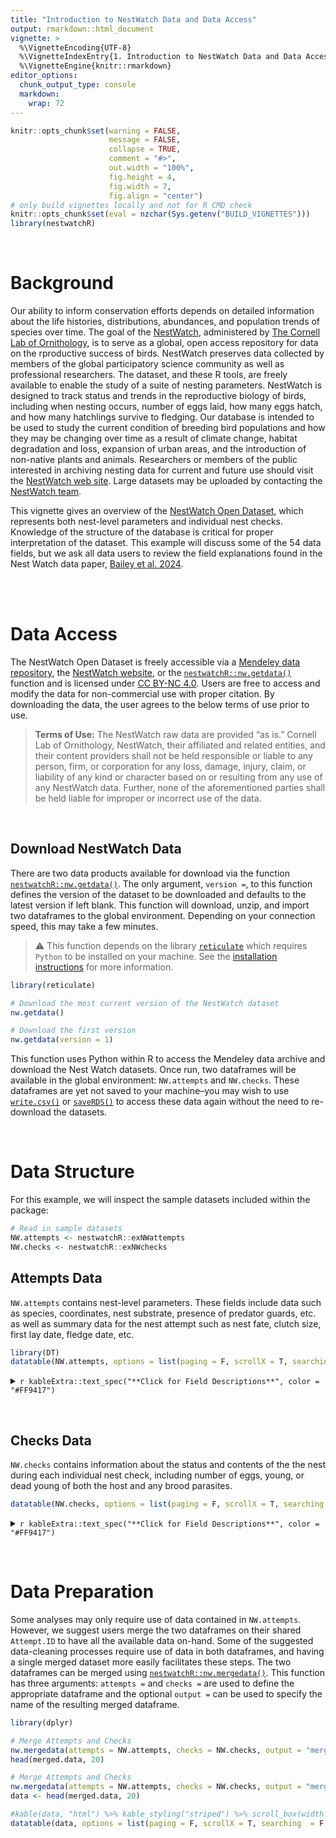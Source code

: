```yaml
---
title: "Introduction to NestWatch Data and Data Access"
output: rmarkdown::html_document
vignette: >
  %\VignetteEncoding{UTF-8}
  %\VignetteIndexEntry{1. Introduction to NestWatch Data and Data Access}
  %\VignetteEngine{knitr::rmarkdown}
editor_options: 
  chunk_output_type: console
  markdown: 
    wrap: 72
---
```


```r
knitr::opts_chunk$set(warning = FALSE, 
                      message = FALSE,
                      collapse = TRUE,
                      comment = "#>",
                      out.width = "100%",
                      fig.height = 4, 
                      fig.width = 7, 
                      fig.align = "center")
# only build vignettes locally and not for R CMD check
knitr::opts_chunk$set(eval = nzchar(Sys.getenv("BUILD_VIGNETTES")))
library(nestwatchR)
```

<br>

# Background {#background}

Our ability to inform conservation efforts
depends on detailed information about the life histories, distributions,
abundances, and population trends of species over time. The goal of the
[NestWatch](https://nestwatch.org), administered by [The Cornell
Lab of Ornithology](https://www.birds.cornell.edu/home/), is to serve as a global, open access repository for data on the rproductive success of birds. NestWatch preserves data collected by members of the global participatory science community
as well as professional researchers. The dataset, and these R tools, are freely available to enable the study of a suite of nesting parameters. NestWatch is designed to
track status and trends in the reproductive biology of birds, including
when nesting occurs, number of eggs laid, how many eggs hatch, and how
many hatchlings survive to fledging. Our database is intended to be used
to study the current condition of breeding bird populations and how they
may be changing over time as a result of climate change, habitat
degradation and loss, expansion of urban areas, and the introduction of
non-native plants and animals. Researchers or members of the public interested in archiving nesting data for current and future use should visit the [NestWatch web site](https://nestwatch.org). Large datasets may be uploaded by contacting the [NestWatch team](mailto:nestwatch@cornell.edu).

This vignette gives an overview of the [NestWatch Open
Dataset](https://data.mendeley.com/datasets/wjf794z7gc), which
represents both nest-level parameters and individual nest checks.
Knowledge of the structure of the database is critical for proper
interpretation of the dataset. This example will discuss some of the 54
data fields, but we ask all data users to review the field explanations
found in the Nest Watch data paper, [Bailey et al.
2024](https://doi.org/10.1002/ecy.4230).

<br> <br>

# Data Access {#access}

The NestWatch Open Dataset is freely accessible via a [Mendeley data
repository](https://data.mendeley.com/datasets/wjf794z7gc), the
[NestWatch
website](https://nestwatch.org/explore/nestwatch-open-dataset-downloads/),
or the
[`nestwatchR::nw.getdata()`](https://engagement-center.github.io/nestwatchR/reference/nw.getdata.html)
function and is licensed under [CC BY-NC
4.0](http://creativecommons.org/licenses/by-nc/4.0/?ref=chooser-v1).
Users are free to access and modify the data for non-commercial use with
proper citation. By downloading the data, the user agrees to the below
terms of use prior to use.

<blockquote>**Terms of Use:** The NestWatch raw data are provided “as
is.” Cornell Lab of Ornithology, NestWatch, their affiliated and related
entities, and their content providers shall not be held responsible or
liable to any person, firm, or corporation for any loss, damage, injury,
claim, or liability of any kind or character based on or resulting from
any use of any NestWatch data. Further, none of the aforementioned
parties shall be held liable for improper or incorrect use of the
data.</blockquote>

<br>

## Download NestWatch Data

There are two data products available for download via the function
[`nestwatchR::nw.getdata()`](https://engagement-center.github.io/nestwatchR/reference/nw.getdata.html).
The only argument, `version =`, to this function defines the version of
the dataset to be downloaded and defaults to the latest version if left
blank. This function will download, unzip, and import two dataframes to
the global environment. Depending on your connection speed, this may
take a few minutes.

> ⚠️ This function depends on the library
> [`reticulate`](https://rstudio.github.io/reticulate/) which requires
> `Python` to be installed on your machine. See the [installation
> instructions](https://engagement-center.github.io/nestwatchR/index.html#installation-computer)
> for more information.

```r
library(reticulate)

# Download the most current version of the NestWatch dataset 
nw.getdata()

# Download the first version
nw.getdata(version = 1)

```

This function uses Python within R to access the Mendeley data archive
and download the Nest Watch datasets. Once run, two dataframes will be
available in the global environment: `NW.attempts` and `NW.checks`.
These dataframes are yet not saved to your machine--you may wish to use
[`write.csv()`](https://www.rdocumentation.org/packages/AlphaPart/versions/0.9.8/topics/write.csv)
or [`saveRDS()`](https://rdrr.io/r/base/readRDS.html) to access these
data again without the need to re-download the datasets.

<br>

# Data Structure

For this example, we will inspect the sample datasets included within
the package:

```r
# Read in sample datasets
NW.attempts <- nestwatchR::exNWattempts
NW.checks <- nestwatchR::exNWchecks
```

## Attempts Data

`NW.attempts` contains nest-level parameters. These fields include data
such as species, coordinates, nest substrate, presence of predator
guards, etc. as well as summary data for the nest attempt such as nest
fate, clutch size, first lay date, fledge date, etc.

```r
library(DT)
datatable(NW.attempts, options = list(paging = F, scrollX = T, searching  = F))
```

<details>

<summary>`r kableExtra::text_spec("**Click for Field Descriptions**", color = "#FF9417")`</summary>

-   **Attempt ID:** assigned; categorical; A unique identification
    assigned to individual nest attempts.
-   **Location ID:** assigned; categorical; A unique identification
    assigned to individual nest locations. May be repeated within and
    across years.
-   **Latitude:** participant provided; numeric; Nest coordinate in
    decimal degrees (NAD84).
-   **Longitude:** participant provided; numeric; Nest coordinate in
    decimal degrees (NAD84).
-   **Subnational Code:** categorical; assigned; The 2-letter country
    code joined with a hyphen to a 2-letter state/province code. Follows
    ISO 3166-2. Undefined represented as "XX-".
-   **Substrate Relationship:** participant provided; Position of the
    nest relative to the surface on which the nest is built. One of: in,
    on, under
-   **Substrate:** participant provided; categorical; The surface on
    which the nest is built.One of: nesbox (nest box/birdhouse), buildi
    (building or dwelling), poptow (post/pole or platform), cliled
    (cliff or rock), ltrcav (cavity in live tree branch), ssdtcv (cavity
    in snag/dead tree), ssdtre (dead tree branch), ltrbra (live tree
    branch), busshr (bush/shrub/cattails), ground (ground), floveg
    (floating vegetation), other.
-   **Substrate Other Description:** participant provided; text;
    Description (specified when Substrate is "other".
-   **Height m:** participant provided; numeric; Measurement of the
    height of the bottom of the nest from the ground (in meters).
-   **Cavity Entrance Diameter cm:** participant provided;Diameter of
    the entrance to the nest for cavity nests (in centimeters).
-   **Orientation:** participant provided; categorical; Compass
    direction that a nest hole entrance faces. One of: n, s, e, w, ne,
    se, sw, nw
-   **Elevation m:** participant provided; numeric; Elevation of nesting
    location above sea level as reported by the user (in meters).
-   **Habitat 1m:** participant provided; categorical; Habitat within 1
    meter of the nest. One of the following high level descriptors: ag
    (agricultural area), for (woodland/forest), grass (natural grassland
    and prairie), chap (shrubland and chaparral), des (desert), fw
    (fresh water), sw (salt water), beach (beach), tun (tundra), oth
    (other), human (human modified landscape). Or, if "human" was
    chosen, the user may optionally store one of these more specific
    descriptors instead: ry (yard, residential area), park (public
    park/green space), road (roadside), golf (golf course), pit (land
    fill/gravel pit/strip mine), cem (cemetery), com-ind
    (industrial/commercial center), pwrln (powerline corridor), campus
    (campus/schoolyard/churc h/hospital), airprt (airport), cmpgrd
    (campground), xmas (Christmas tree farm), orch-vin
    (orchard/vineyard), clrcut (recently clear cut area), burn (recently
    burned area).
-   **Habitat 100m:** participant provided; categorical; Habitat within
    100 meters of the nest. Same as Habitat 1m above
-   **Location Entry Technique:** assigned; Codes representing various
    methods for site creation with varying degrees of positional
    accuracy. These methods continue to evolve as online mapping
    technologies change. See
    [IV.B.4.e](https://doi.org/10.1002/ecy.4230) for descriptions and
    discussion of precision.
-   **Observer ID:** assigned; categorical; A unique code identifying
    the observer making the submission. Note that most observers will
    only have one Observer ID, but it is possible for one individual to
    create multiple accounts. It is not possible to identify
    participants with multiple Observer IDs.
-   **Species Code:** participant provided; categorical; Taxonomic code
    for the identity of the nesting species. See [eBird
    taxonomy](https://www.birds.cornell.edu/clementschecklist/download/)
    for more details.
-   **Species Name:** participant provided; categorical; Common name (in
    English) for the identity of the nesting species. See [eBird
    taxonomy](https://www.birds.cornell.edu/clementschecklist/download/)
    for more details.
-   **Year:** assigned; integer; Year in which the nest attempt started.
-   **Predator Guard:** participant provided; categorical; For nest
    attempts in boxes, this field indicates whether a device intended to
    prevent predation was attached to the nesting structure (i.e., a
    predator guard). If it contains "other" then Predator Guard Other
    should have a value. See [Bailey and Bonter
    2017](https://doi.org/10.1002/wsb.801) for more information on
    predator guard types. One or more of: baffle, cone, holeExtender,
    no, noelGuard, other.
-   **Predator Guard Other:** participant provided; text; Free text
    entered when "other" predator guard type is selected.
-   **First Lay Date:** participant provided; date; Date when first egg
    was laid.
-   **First Lay Date Estimated:** participant provided;binary; Whether
    the first lay date is estimated (1) or observed (0).
-   **Visited During Egg Laying:** participant provided; binary;
    Response to "Was the nest site visited during the egg laying
    period?" (1 = yes, 0 = no). This variable was originally intended to
    gauge the quality of the first egg date estimate during a time
    period when nest check data was not being collected (e.g., The
    Birdhouse Network). It was retained later for continuity even after
    nest checks were enabled because some participants may choose not to
    enter all of their nest checks. See Cooper 2014 for further detail.
-   **Hatch Date:** participant provided; date; Date when the first egg
    hatched.
-   **Hatch Date Estimated:** participant provided; binary; Whether the
    hatch date is estimated (1) or observed (0).
-   **Fledge Date:** participant provided; date; Date when the first
    young fledged (left the nest).
-   **Fledge Date Estimated:** participant provided; binary; Whether the
    fledge date is estimated (1) or observed (0).
-   **Young Fledged:** participant provided;integer; Total number of
    young that fledged.
-   **Clutch Size:** participant provided; integer; Maximum number of
    host eggs in the nest (not including eggs of brood parasites).
-   **Young Total:** participant provided; integer; Maximum number of
    young (alive and dead) of host species in the nest (i.e., hatched
    young). Does not include young of brood parasites.
-   **Unhatched Eggs:** participant provided; integer; Maximum number of
    host eggs that failed to hatch for individual nest attempts (not
    including eggs of brood parasites).
-   **Outcome:** participant provided; categorical; Fate of the nest
    attempt. categorical one of: f (failure), f1 (all young found dead
    in or nearby nest), f2 (all young disappeared from nest before
    fledge date; reason unknown), f3 (predator known to cause nest
    failure), f4 (only young of brood parasites fledged), f5 (invasive
    species management), f6 (no eggs hatched), f7 (failure due to nest
    takeover by another bird), s1 (at least one host young fledged), u1
    (unknown outcome), u2 (nest monitoring stopped prior to expected
    fledge date while nest was still active), u3 (no breeding behavior
    observed), i (inactive), n (not monitored).
-   **Attempt Entry Technique:** assigned; Indicates method of data
    entry used to initiate the nest attempt. As of 2022, the 3 modes of
    data entry include the NestWatch website (visits may have been
    entered via another method) value indicates various versions of
    "Web" entry), the mobile app (field value indicates various versions
    of "Mobile" entry), or bulk upload (field value indicates date of
    uploading into database).

</details>

<br>

## Checks Data

`NW.checks` contains information about the status and contents of the
the nest during each individual nest check, including number of eggs,
young, or dead young of both the host and any brood parasites.

```r
datatable(NW.checks, options = list(paging = F, scrollX = T, searching  = F, scrollY = "300px"))

```

<details>

<summary>`r kableExtra::text_spec("**Click for Field Descriptions**", color = "#FF9417")`</summary>

-   **Attempt ID:** assigned; categorical; See prior description.
-   **Visit ID:** assigned; categorical; Identifier assigned for
    individual visits to nest attempts. A nest attempt will have as many
    Visit ID values as there were nest checks reported for that attempt.
-   **Visit Datetime:** participant provided; datetime; The date and
    time that individual nests were visited. Time is stored for some
    entry modes but not all. Time may be to nearest hour for older data,
    or to the second for mobile-entered data. Time is stored in the
    user's local time zone (but time zone itself is not stored). See
    Visit Time Valid to determine if the time was stored during data
    entry.
-   **Visit Time Valid:** assigned; binary; Whether the time portion of
    the Visit Datetime column was stored and should be treated as the
    actual time of the visit (1 = yes, 0 = no).
-   **Nest Status:** participant provided; categorical; Condition of
    nest during each nest visit. One of: no (no nest), an (another bird
    nest, same site), cn (complete nest), dn (damaged nest), fn
    (flattened nest with fecal matter), in (incomplete nest), nn
    (non-avian nest), rn (nest removed, remover unknown).
-   **Adult Activity:** participant provided; categorical; Adult
    activity seen or heard near the nest during each nest visit. This
    can help determine if a nest was still active, particularly if the
    contents could not be seen directly. categorical One of: no (no
    adults seen or heard), aa (at/on, then flushed from nest), ba
    (building nest or carrying nest material), da (dead adult(s)), fa
    (feeding young at nest), ra (remained on the nest), va (vicinity of
    the nest).
-   **Young Status:** participant provided; categorical; Developmental
    stage of young during each nest visit. One of: no (no live young in
    nest), fy (fully feathered young), hy (hatching young), ny (naked
    young), py (partially feathered young), vy (vocal young, heard
    only), yy (young outside of box).
-   **Management Status:** participant provided; categorical; Management
    action taken by the nest monitor. One of: no (no management
    activity), am (avian competitor nest/eggs/young removed), bm (banded
    adults or young at nest), em (unhatched host eggs removed), nm (nest
    box management), pm (pest management [e.g., wasps, ants, mice,
    etc.]).
-   **Host Eggs Count:** participant provided; integer; Number of host
    eggs counted during a nest check. May be null if user did not
    provide information or was not able to count precisely. See also
    Host Eggs Present Uncounted.
-   **Host Eggs Present Uncounted:** participant provided; binary; The
    user may indicate that host eggs were present but the exact count is
    unknown. In this case, Host Eggs Present Uncounted will be set to 1.
    Nest checks where Host Eggs Count \> 0 or Host Eggs Present
    Uncounted = 1 may both be considered to have host eggs.
-   **Live Host Young Count:** participant provided; integer; Number of
    live host young counted during a nest check. May be null if user did
    not provide information or was not able to count precisely. See also
    Live Host Young Present Uncounted.
-   **Live Host Young Present Uncounted:** participant provided; binary;
    The user may indicate that live host young were present but the
    exact count is unknown. In this case, Live Host Young Present
    Uncounted will be set to 1. Nest checks where Live Host Young Count
    \> 0 or Live Host Young Present Uncounted = 1 may both be considered
    to have live host young.
-   **Dead Host Young Count:** participant provided; integer; Number of
    dead host young counted during a nest check. May be null if user did
    not provide information or was not able to count precisely. See also
    Dead Host Young Present Uncounted.
-   **Dead Host Young Present Uncounted:** participant provided; binary;
    The user may indicate that dead host young were present but the
    exact count is unknown. In this case, Dead Host Young Present
    Uncounted will be set to 1. Nest checks where Dead Host Young Count
    \> 0 or Dead Host Young Present Uncounted = 1 may both be considered
    to have dead host young.
-   **Brood Parasite Eggs Count:** participant provided; integer; Number
    of brood parasite eggs counted during a nest check. May be null if
    user did not provide information or was not able to count precisely.
    See also Brood Parasite Eggs Present Uncounted.
-   **Brood Parasite Eggs Present Uncounted:** participant provided;
    binary; The user may indicate that brood parasite eggs were present
    but the exact count is unknown. In this case, Brood Parasite Eggs
    Present Uncounted will be set to 1. Nest checks where Brood Parasite
    Eggs Count \> 0 or Brood Parasite Eggs Present Uncounted = 1 may
    both be considered to have brood parasite eggs.
-   **Brood Parasite Live Young Count:** participant provided; integer;
    Number of brood parasite live young counted during a nest check. May
    be null if user did not provide information or was not able to count
    precisely. See also Brood Parasite Live Young Present Uncounted.
-   **Brood Parasite Live Young Present Uncounted:** participant
    provided; binary; The user may indicate that brood parasite live
    young were present but the exact count is unknown. In this case,
    Brood Parasite Live Young Present Uncounted will be set to 1. Nest
    checks where Brood Parasite Live Young Count \> 0 or Brood Parasite
    Live Young Present Uncounted = 1 may both be considered to have live
    brood parasite young.
-   **Brood Parasite Dead Young Count:** participant provided; integer;
    Number of brood parasite dead young counted during a nest check. May
    be null if user did not provide information or was not able to count
    precisely. See also Brood Parasite Dead Young Present Uncounted.
-   **Brood Parasite Dead:** participant provided; binary; The user may
    indicate that brood parasite dead young were present. Young Present
    Uncounted but the exact count is unknown. In this case, Brood
    Parasite Dead Young Present Uncounted will be set to 1. Nest checks
    where Brood Parasite Dead Young Count \> 0 or Brood Parasite Dead
    Young Present Uncounted = 1 may both be considered to have dead
    brood parasite young.
-   **Visit Entry Technique:** assigned; text; Method of data entry that
    created this visit. As of 2022, the 3 modes of data entry include
    the NestWatch website (field value indicates various versions of
    "Web" entry), the mobile app (field value indicates various versions
    of "Mobile" entry), or bulk upload (field value indicates date of
    uploading into database).

</details>

<br>

# Data Preparation

Some analyses may only require use of data contained in `NW.attempts`.
However, we suggest users merge the two dataframes on their shared
`Attempt.ID` to have all the available data on-hand. Some of the
suggested data-cleaning processes require use of data in both
dataframes, and having a single merged dataset more easily facilitates
these steps. The two dataframes can be merged using
[`nestwatchR::nw.mergedata()`](https://engagement-center.github.io/nestwatchR/reference/nw.mergedata.html).
This function has three arguments: `attempts =` and `checks =` are used
to define the appropriate dataframe and the optional `output =` can be
used to specify the name of the resulting merged dataframe.

```r
library(dplyr)

# Merge Attempts and Checks
nw.mergedata(attempts = NW.attempts, checks = NW.checks, output = "merged.data")
head(merged.data, 20)
```

```r
# Merge Attempts and Checks
nw.mergedata(attempts = NW.attempts, checks = NW.checks, output = "merged.data")
data <- head(merged.data, 20)

#kable(data, "html") %>% kable_styling("striped") %>% scroll_box(width = "100%", height = "300px")
datatable(data, options = list(paging = F, scrollX = T, searching  = F, scrollY = "300px"))

```
